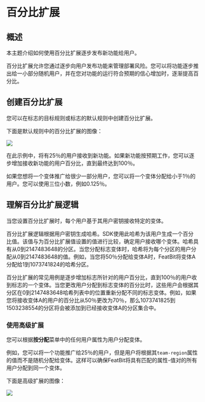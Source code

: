 
# 百分比扩展

## 概述 <a href="#overview" id="overview"></a>

本主题介绍如何使用百分比扩展逐步发布新功能给用户。

百分比扩展允许您通过逐步向用户发布功能来管理部署风险。您可以将功能逐步推出给一小部分随机用户，并在您对功能的运行符合预期的信心增加时，逐渐提高百分比。

## 创建百分比扩展 <a href="#creating-percentage-rollouts" id="creating-percentage-rollouts"></a>

您可以在标志的目标规则或标志的默认规则中创建百分比扩展。

下面是默认规则中的百分比扩展的图像：

![](../../feature-flags/assets/targeting-users-with-flags/percentage-rollouts/001.png)

在此示例中，将有25％的用户接收到新功能。如果新功能按预期工作，您可以逐步增加接收新功能的用户百分比，直到最终达到100％。

如果您想将一个变体推广给很少一部分用户，您可以将一个变体分配给小于1％的用户。您可以使用三位小数，例如0.125％。

## 理解百分比扩展逻辑 <a href="#understanding-percentage-rollout-logic" id="understanding-percentage-rollout-logic"></a>

当您设置百分比扩展时，每个用户基于其用户密钥接收特定的变体。

百分比扩展逻辑根据用户密钥生成哈希。SDK使用此哈希为该用户生成一个百分比值。该值与为百分比扩展值设置的值进行比较，确定用户接收哪个变体。哈希具有从0到2147483648的分区。当您分配标志变体时，哈希将为每个分区的用户分配从0到2147483648的值。例如，当您将50％分配给变体A时，FeatBit将变体A分配给1到1073741824的哈希分区。

百分比扩展的常见用例是逐步增加标志所针对的用户百分比，直到100％的用户收到标志的一个变体。当您更改用户分配到标志变体的百分比时，这些用户会根据其分区在0到2147483648哈希列表中的位置重新分配不同的标志变体。例如，如果您将接收变体A的用户的百分比从50％更改为70％，那么1073741825到1503238554的分区将会被添加到已经接收变体A的分区集合中。

### 使用高级扩展 <a href="#using-advanced-rollouts" id="using-advanced-rollouts"></a>

您可以根据**按分配**菜单中的任何用户属性为用户分配变体。

例如，您可以将一个功能推广给25％的用户，但是用户将根据其`team-region`属性的值而不是随机分配给变体。这样可以确保FeatBit将具有匹配的属性-值对的所有用户分配到同一个变体。

下面是高级扩展的图像：

![](../../feature-flags/assets/targeting-users-with-flags/percentage-rollouts/002.webp)